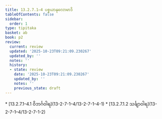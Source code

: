 ```yaml
---
title: 13.2.7.1–4 ပစ္စယာနုလောမာဒိ
tableOfContents: false
sidebar:
  order: 1
type: tipitaka
basket: ab
book: p2
review:
  current: review
  updated: '2025-10-23T09:21:09.230267'
  updated_by: ''
  notes: ''
  history:
  - state: review
    date: '2025-10-23T09:21:09.230267'
    updated_by: ''
    notes: ''
    previous_state: draft
---
```



<ReviewStatus review={frontmatter.review} showDetails={true} />

<HypothesisAnnotation frontmatter={frontmatter} />

<DynamicBreadcrumb />



<TableOfContents book="p2" section="13.2.7.1">
* [13.2.7.1–4.1 ဝိဘင်္ဂဝါရ](13-2-7-1–4/13-2-7-1–4-1)
* [13.2.7.1.2 သင်္ချာဝါရ](13-2-7-1–4/13-2-7-1-2)
</TableOfContents>
